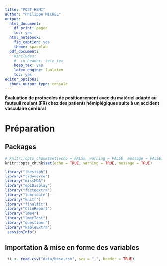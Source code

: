 ```yaml
---
title: "POST-HEMI"
author: "Philippe MICHEL"
output:
  html_document:
    df_print: paged
    toc: yes
  html_notebook:
    fig_caption: yes
    theme: spacelab
  pdf_document:
    #includes:
    #  in_header: tete.tex
    keep_tex: yes
    latex_engine: lualatex
    toc: yes
editor_options:
  chunk_output_type: console
---
```


**Évaluation de protocoles de positionnement avec du matériel adapté au fauteuil roulant (FR) chez des patients hémiplégiques suite à un accident vasculaire cérébral**

# Préparation 

## Packages

```r
# knitr::opts_chunk$set(echo = FALSE, warning = FALSE, message = FALSE)
knitr::opts_chunk$set(echo = TRUE, warning = TRUE, message = TRUE)
```


```r

library("thesisph")
library("tidyverse")
library("missMDA")
library("epiDisplay")
library("factoextra")
library("lubridate")
library("knitr")
library("finalfit")
library("ClinReport")
library("lme4")
library("lmerTest")
library("questionr")
library("kableExtra")
 sessionInfo()
```

## Importation & mise en forme des variables



```r
 tt <- read.csv("data/base.csv", sep = ",", header = TRUE)
```




